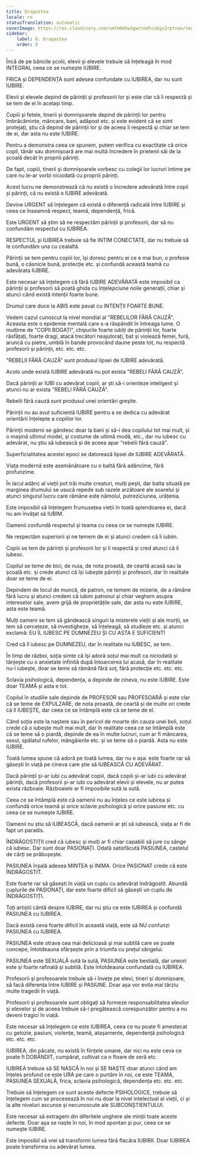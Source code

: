 ```yaml
---
title: Dragostea
locale: ro
statusTranslation: automatic
coverImage: https://res.cloudinary.com/xmfm6mhw3gwctndtcubgx2rptnae/image/upload/v1740337243/small_cover_educacion_fundamental_a051170f1c.webp
sidebar:
    label: 8. Dragostea
    order: 8
---
```

Încă de pe băncile școlii, elevii și elevele trebuie să înțeleagă în mod INTEGRAL ceea ce se numește IUBIRE.

FRICA și DEPENDENȚA sunt adesea confundate cu IUBIREA, dar nu sunt IUBIRE.

Elevii și elevele depind de părinții și profesorii lor și este clar că îi respectă și se tem de ei în același timp.

Copiii și fetele, tinerii și domnișoarele depind de părinții lor pentru îmbrăcăminte, mâncare, bani, adăpost etc. și este evident că se simt protejați, știu că depind de părinții lor și de aceea îi respectă și chiar se tem de ei, dar asta nu este IUBIRE.

Pentru a demonstra ceea ce spunem, putem verifica cu exactitate că orice copil, tânăr sau domnișoară are mai multă încredere în prietenii săi de la școală decât în propriii părinți.

De fapt, copiii, tinerii și domnișoarele vorbesc cu colegii lor lucruri intime pe care nu le-ar vorbi niciodată cu propriii părinți.

Acest lucru ne demonstrează că nu există o încredere adevărată între copii și părinți, că nu există o IUBIRE adevărată.

Devine URGENT să înțelegem că există o diferență radicală între IUBIRE și ceea ce înseamnă respect, teamă, dependență, frică.

Este URGENT să știm să ne respectăm părinții și profesorii, dar să nu confundăm respectul cu IUBIREA.

RESPECTUL și IUBIREA trebuie să fie INTIM CONECTATE, dar nu trebuie să le confundăm una cu cealaltă.

Părinții se tem pentru copiii lor, își doresc pentru ei ce e mai bun, o profesie bună, o căsnicie bună, protecție etc. și confundă această teamă cu adevărata IUBIRE.

Este necesar să înțelegem că fără IUBIRE ADEVĂRATĂ este imposibil ca părinții și profesorii să poată ghida cu înțelepciune noile generații, chiar și atunci când există intenții foarte bune.

Drumul care duce la ABIS este pavat cu INTENȚII FOARTE BUNE.

Vedem cazul cunoscut la nivel mondial al "REBELILOR FĂRĂ CAUZĂ". Aceasta este o epidemie mentală care s-a răspândit în întreaga lume. O mulțime de "COPII BOGAȚI", chipurile foarte iubiți de părinții lor, foarte răsfățați, foarte dragi, atacă trecători neajutorați, bat și violează femei, fură, aruncă cu pietre, umblă în bande provocând daune peste tot, nu respectă profesorii și părinții, etc. etc. etc.

"REBELII FĂRĂ CAUZĂ" sunt produsul lipsei de IUBIRE adevărată.

Acolo unde există IUBIRE adevărată nu pot exista "REBELI FĂRĂ CAUZĂ".

Dacă părinții ar IUBI cu adevărat copiii, ar ști să-i orienteze inteligent și atunci nu ar exista "REBELI FĂRĂ CAUZĂ".

Rebelii fără cauză sunt produsul unei orientări greșite.

Părinții nu au avut suficientă IUBIRE pentru a se dedica cu adevărat orientării înțelepte a copiilor lor.

Părinții moderni se gândesc doar la bani și să-i dea copilului tot mai mult, și o mașină ultimul model, și costume de ultimă modă, etc., dar nu iubesc cu adevărat, nu știu să iubească și de aceea apar "rebelii fără cauză".

Superficialitatea acestei epoci se datorează lipsei de IUBIRE ADEVĂRATĂ.

Viața modernă este asemănătoare cu o baltă fără adâncime, fără profunzime.

În lacul adânc al vieții pot trăi multe creaturi, mulți pești, dar balta situată pe marginea drumului se usucă repede sub razele arzătoare ale soarelui și atunci singurul lucru care rămâne este nămolul, putreziciunea, urâțenia.

Este imposibil să înțelegem frumusețea vieții în toată splendoarea ei, dacă nu am învățat să IUBIM.

Oamenii confundă respectul și teama cu ceea ce se numește IUBIRE.

Ne respectăm superiorii și ne temem de ei și atunci credem că îi iubim.

Copiii se tem de părinții și profesorii lor și îi respectă și cred atunci că îi iubesc.

Copilul se teme de bici, de nuia, de nota proastă, de ceartă acasă sau la școală etc. și crede atunci că își iubește părinții și profesorii, dar în realitate doar se teme de ei.

Depindem de locul de muncă, de patron, ne temem de mizerie, de a rămâne fără lucru și atunci credem că iubim patronul și chiar veghem asupra intereselor sale, avem grijă de proprietățile sale, dar asta nu este IUBIRE, asta este teamă.

Mulți oameni se tem să gândească singuri la misterele vieții și ale morții, se tem să cerceteze, să investigheze, să înțeleagă, să studieze etc. și atunci exclamă: EU ÎL IUBESC PE DUMNEZEU ȘI CU ASTA E SUFICIENT!

Cred că îl iubesc pe DUMNEZEU, dar în realitate nu IUBESC, se tem.

În timp de război, soția simte că își adoră soțul mai mult ca niciodată și tânjește cu o anxietate infinită după întoarcerea lui acasă, dar în realitate nu-l iubește, doar se teme să rămână fără soț, fără protecție etc. etc. etc.

Sclavia psihologică, dependența, a depinde de cineva, nu este IUBIRE. Este doar TEAMĂ și asta e tot.

Copilul în studiile sale depinde de PROFESOR sau PROFESOARĂ și este clar că se teme de EXPULZARE, de nota proastă, de ceartă și de multe ori crede că îl IUBEȘTE, dar ceea ce se întâmplă este că se teme de el.

Când soția este la naștere sau în pericol de moarte din cauza unei boli, soțul crede că o iubește mult mai mult, dar în realitate ceea ce se întâmplă este că se teme să o piardă, depinde de ea în multe lucruri, cum ar fi mâncarea, sexul, spălatul rufelor, mângâierile etc. și se teme să o piardă. Asta nu este IUBIRE.

Toată lumea spune că adoră pe toată lumea, dar nu e așa: este foarte rar să găsești în viață pe cineva care știe să IUBEASCĂ CU ADEVĂRAT.

Dacă părinții și-ar iubi cu adevărat copiii, dacă copiii și-ar iubi cu adevărat părinții, dacă profesorii și-ar iubi cu adevărat elevii și elevele, nu ar putea exista războaie. Războaiele ar fi imposibile sută la sută.

Ceea ce se întâmplă este că oamenii nu au înțeles ce este iubirea și confundă orice teamă și orice sclavie psihologică și orice pasiune etc. cu ceea ce se numește IUBIRE.

Oamenii nu știu să IUBEASCĂ, dacă oamenii ar ști să iubească, viața ar fi de fapt un paradis.

ÎNDRĂGOSTIȚII cred că iubesc și mulți ar fi chiar capabili să jure cu sânge că iubesc. Dar sunt doar PASIONAȚI. Odată satisfăcută PASIUNEA, castelul de cărți se prăbușește.

PASIUNEA înșală adesea MINTEA și INIMA. Orice PASIONAT crede că este ÎNDRĂGOSTIT.

Este foarte rar să găsești în viață un cuplu cu adevărat îndrăgostit. Abundă cuplurile de PASIONAȚI, dar este foarte dificil să găsești un cuplu de ÎNDRĂGOSTIȚI.

Toți artiștii cântă despre IUBIRE, dar nu știu ce este IUBIREA și confundă PASIUNEA cu IUBIREA.

Dacă există ceva foarte dificil în această viață, este să NU confunzi PASIUNEA cu IUBIREA.

PASIUNEA este otrava cea mai delicioasă și mai subtilă care se poate concepe, întotdeauna sfârșește prin a triumfa cu prețul sângelui.

PASIUNEA este SEXUALĂ sută la sută, PASIUNEA este bestială, dar uneori este și foarte rafinată și subtilă. Este întotdeauna confundată cu IUBIREA.

Profesorii și profesoarele trebuie să-i învețe pe elevi, tineri și domnișoare, să facă diferența între IUBIRE și PASIUNE. Doar așa vor evita mai târziu multe tragedii în viață.

Profesorii și profesoarele sunt obligați să formeze responsabilitatea elevilor și elevelor și de aceea trebuie să-i pregătească corespunzător pentru a nu deveni tragici în viață.

Este necesar să înțelegem ce este IUBIREA, ceea ce nu poate fi amestecat cu gelozie, pasiuni, violențe, teamă, atașamente, dependență psihologică etc. etc. etc.

IUBIREA, din păcate, nu există în ființele umane, dar nici nu este ceva ce poate fi DOBÂNDIT, cumpărat, cultivat ca o floare de seră etc.

IUBIREA trebuie să SE NASCĂ în noi și SE NAȘTE doar atunci când am înțeles profund ce este URA pe care o purtăm în noi, ce este TEAMA, PASIUNEA SEXUALĂ, frica, sclavia psihologică, dependența etc. etc. etc.

Trebuie să înțelegem ce sunt aceste defecte PSIHOLOGICE, trebuie să înțelegem cum se procesează în noi nu doar la nivel intelectual al vieții, ci și la alte niveluri ascunse și necunoscute ale SUBCONȘTIENTULUI.

Este necesar să extragem din diferitele unghere ale minții toate aceste defecte. Doar așa se naște în noi, în mod spontan și pur, ceea ce se numește IUBIRE.

Este imposibil să vrei să transformi lumea fără flacăra IUBIRII. Doar IUBIREA poate transforma cu adevărat lumea.

